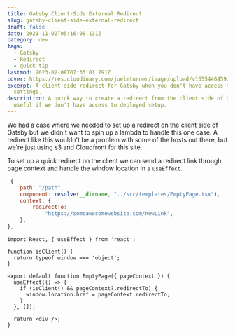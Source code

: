 ```yaml
---
title: Gatsby Client-Side External Redirect
slug: gatsby-client-side-external-redirect
draft: false
date: 2021-11-02T05:16:08.131Z
category: dev
tags:
  - Gatsby
  - Redirect
  - quick tip
lastmod: 2023-02-08T07:35:01.791Z
cover: https://res.cloudinary.com/joelmturner/image/upload/v1655446459/Posts/gatsby-client-side-redirect.jpg
excerpt: A client-side redirect for Gatsby when you don't have access to the CloudFront
  settings.
description: A quick way to create a redirect from the client side of Gatsby. This is
  useful if we don't have access to deployed setup.
---
```


We had a case where we needed to set up a redirect on the client side of Gatsby but we didn't want to spin up a lambda to handle this one case. A redirect like this wouldn't be a problem with some of the hosts out there, but we're just using s3 and Cloudfront for this site.

To set up a quick redirect on the client we can send a redirect link through page context and handle the window location in a `useEffect`.

```javascript filename=gatsby-node.js
 {
    path: "/path",
    component: resolve(__dirname, "../src/templates/EmptyPage.tsx"),
    context: {
        redirectTo:
            "https://someawesomewebsite.com/newLink",
    },
},
```

```tsx filename=templates/emptyPage.tsx
import React, { useEffect } from 'react';

function isClient() {
  return typeof window === 'object';
}

export default function EmptyPage({ pageContext }) {
  useEffect(() => {
    if (isClient() && pageContext?.redirectTo) {
      window.location.href = pageContext.redirectTo;
    }
  }, []);

  return <div />;
}
```

